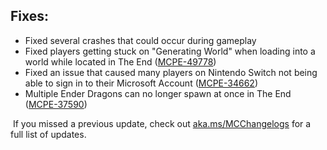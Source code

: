 ## **Fixes:**

-   Fixed several crashes that could occur during gameplay
-   Fixed players getting stuck on "Generating World" when loading into a world while located in The End ([MCPE-49778](https://bugs.mojang.com/browse/MCPE-49778))
-   Fixed an issue that caused many players on Nintendo Switch not being able to sign in to their Microsoft Account ([MCPE-34662](https://bugs.mojang.com/browse/MCPE-34662))
-   Multiple Ender Dragons can no longer spawn at once in The End ([MCPE-37590](https://bugs.mojang.com/browse/MCPE-37590))

 If you missed a previous update, check out [aka.ms/MCChangelogs](https://aka.ms/MCChangelogs) for a full list of updates.